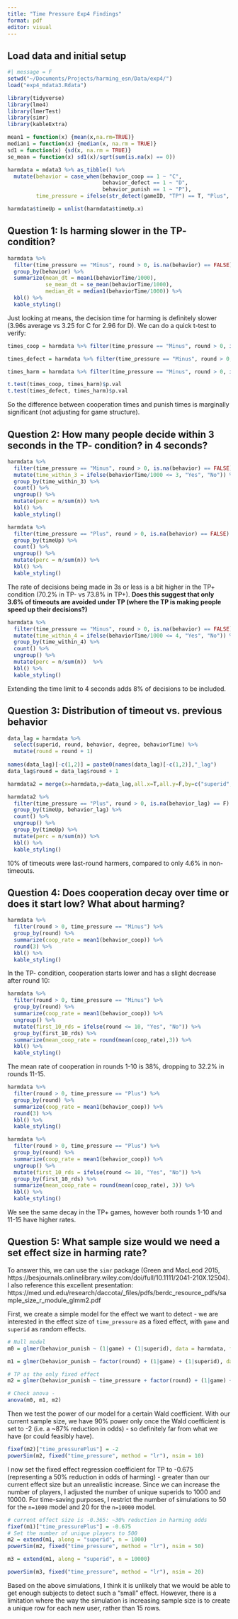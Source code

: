```yaml
---
title: "Time Pressure Exp4 Findings"
format: pdf
editor: visual
---
```


## Load data and initial setup

```r
#| message = F
setwd("~/Documents/Projects/harming_esn/Data/exp4/")
load("exp4_mdata3.Rdata")

library(tidyverse)
library(lme4)
library(lmerTest)
library(simr)
library(kableExtra)

mean1 = function(x) {mean(x,na.rm=TRUE)}
median1 = function(x) {median(x, na.rm = TRUE)}
sd1 = function(x) {sd(x, na.rm = TRUE)}
se_mean = function(x) sd1(x)/sqrt(sum(is.na(x) == 0))

harmdata = mdata3 %>% as_tibble() %>%
  mutate(behavior = case_when(behavior_coop == 1 ~ "C",
                              behavior_defect == 1 ~ "D",
                              behavior_punish == 1 ~ "P"),
         time_pressure = ifelse(str_detect(gameID, "TP") == T, "Plus", "Minus"))

harmdata$timeUp = unlist(harmdata$timeUp.x)
```

## Question 1: Is harming slower in the TP- condition?

```r
harmdata %>%
  filter(time_pressure == "Minus", round > 0, is.na(behavior) == FALSE) %>%
  group_by(behavior) %>%
  summarize(mean_dt = mean1(behaviorTime/1000),
            se_mean_dt = se_mean(behaviorTime/1000),
            median_dt = median1(behaviorTime/1000)) %>%
  kbl() %>%
  kable_styling()
```

Just looking at means, the decision time for harming is definitely slower (3.96s average vs 3.25 for C for 2.96 for D). We can do a quick t-test to verify:

```r
times_coop = harmdata %>% filter(time_pressure == "Minus", round > 0, is.na(behavior) == FALSE, behavior_coop == 1) %>% select(behaviorTime) %>% pull() / 1000

times_defect = harmdata %>% filter(time_pressure == "Minus", round > 0, is.na(behavior) == FALSE, behavior_defect == 1) %>% select(behaviorTime) %>% pull() / 1000

times_harm = harmdata %>% filter(time_pressure == "Minus", round > 0, is.na(behavior) == FALSE, behavior_punish == 1) %>% select(behaviorTime) %>% pull() / 1000

t.test(times_coop, times_harm)$p.val
t.test(times_defect, times_harm)$p.val 
```

So the difference between cooperation times and punish times is marginally significant (not adjusting for game structure).

## Question 2: How many people decide within 3 seconds in the TP- condition? in 4 seconds?

```r
harmdata %>%
  filter(time_pressure == "Minus", round > 0, is.na(behavior) == FALSE) %>%
  mutate(time_within_3 = ifelse(behaviorTime/1000 <= 3, "Yes", "No")) %>%
  group_by(time_within_3) %>%
  count() %>%
  ungroup() %>%
  mutate(perc = n/sum(n)) %>%
  kbl() %>%
  kable_styling()
```

```r
harmdata %>%
  filter(time_pressure == "Plus", round > 0, is.na(behavior) == FALSE) %>%
  group_by(timeUp) %>%
  count() %>%
  ungroup() %>%
  mutate(perc = n/sum(n)) %>%
  kbl() %>%
  kable_styling()
```

The rate of decisions being made in 3s or less is a bit higher in the TP+ condition (70.2% in TP- vs 73.8% in TP+). **Does this suggest that only 3.6% of timeouts are avoided under TP (where the TP is making people speed up their decisions?)**

```r
harmdata %>%
  filter(time_pressure == "Minus", round > 0, is.na(behavior) == FALSE) %>%
  mutate(time_within_4 = ifelse(behaviorTime/1000 <= 4, "Yes", "No")) %>%
  group_by(time_within_4) %>%
  count() %>%
  ungroup() %>%
  mutate(perc = n/sum(n))  %>%
  kbl() %>%
  kable_styling()
```

Extending the time limit to 4 seconds adds 8% of decisions to be included.

## Question 3: Distribution of timeout vs. previous behavior

```r
data_lag = harmdata %>% 
  select(superid, round, behavior, degree, behaviorTime) %>%
  mutate(round = round + 1)
  
names(data_lag)[-c(1,2)] = paste0(names(data_lag)[-c(1,2)],"_lag")
data_lag$round = data_lag$round + 1

harmdata2 = merge(x=harmdata,y=data_lag,all.x=T,all.y=F,by=c("superid","round"))

harmdata2 %>%
  filter(time_pressure == "Plus", round > 0, is.na(behavior_lag) == F) %>%
  group_by(timeUp, behavior_lag) %>%
  count() %>%
  ungroup() %>%
  group_by(timeUp) %>%
  mutate(perc = n/sum(n)) %>%
  kbl() %>%
  kable_styling()
```

10% of timeouts were last-round harmers, compared to only 4.6% in non-timeouts.

## Question 4: Does cooperation decay over time or does it start low? What about harming?

```r
harmdata %>%
  filter(round > 0, time_pressure == "Minus") %>%
  group_by(round) %>%
  summarize(coop_rate = mean1(behavior_coop)) %>%
  round(3) %>%
  kbl() %>%
  kable_styling() 
```

In the TP- condition, cooperation starts lower and has a slight decrease after round 10:

```r
harmdata %>%
  filter(round > 0, time_pressure == "Minus") %>%
  group_by(round) %>%
  summarize(coop_rate = mean1(behavior_coop)) %>%
  ungroup() %>%
  mutate(first_10_rds = ifelse(round <= 10, "Yes", "No")) %>%
  group_by(first_10_rds) %>%
  summarize(mean_coop_rate = round(mean(coop_rate),3)) %>%
  kbl() %>%
  kable_styling()
```

The mean rate of cooperation in rounds 1-10 is 38%, dropping to 32.2% in rounds 11-15.

```r
harmdata %>%
  filter(round > 0, time_pressure == "Plus") %>%
  group_by(round) %>%
  summarize(coop_rate = mean1(behavior_coop)) %>%
  round(3) %>%
  kbl() %>%
  kable_styling() 
```

```r
harmdata %>%
  filter(round > 0, time_pressure == "Plus") %>%
  group_by(round) %>%
  summarize(coop_rate = mean1(behavior_coop)) %>%
  ungroup() %>%
  mutate(first_10_rds = ifelse(round <= 10, "Yes", "No")) %>%
  group_by(first_10_rds) %>%
  summarize(mean_coop_rate = round(mean(coop_rate), 3)) %>%
  kbl() %>%
  kable_styling()
```

We see the same decay in the TP+ games, however both rounds 1-10 and 11-15 have higher rates.

## Question 5: What sample size would we need a set effect size in harming rate?

To answer this, we can use the `simr` package (Green and MacLeod 2015, https://besjournals.onlinelibrary.wiley.com/doi/full/10.1111/2041-210X.12504). I also reference this excellent presentation: https://med.und.edu/research/daccota/\_files/pdfs/berdc_resource_pdfs/sample_size_r\_module_glmm2.pdf

First, we create a simple model for the effect we want to detect - we are interested in the effect size of `time_pressure` as a fixed effect, with `game` and `superid` as random effects.

```r
# Null model
m0 = glmer(behavior_punish ~ (1|game) + (1|superid), data = harmdata, family = binomial, nAGQ=0, control = glmerControl(optimizer = c("bobyqa"), optCtrl=list(maxfun=2e5), calc.derivs=FALSE))

m1 = glmer(behavior_punish ~ factor(round) + (1|game) + (1|superid), data = harmdata, family = binomial, nAGQ=0, control = glmerControl(optimizer = c("bobyqa"), optCtrl=list(maxfun=2e5), calc.derivs=FALSE))

# TP as the only fixed effect
m2 = glmer(behavior_punish ~ time_pressure + factor(round) + (1|game) + (1|superid), data = harmdata, family = binomial, nAGQ=0, control = glmerControl(optimizer = c("bobyqa"), optCtrl=list(maxfun=2e5), calc.derivs=FALSE))
```

```r
# Check anova - 
anova(m0, m1, m2)
```

Then we test the power of our model for a certain Wald coefficient. With our current sample size, we have 90% power only once the Wald coefficient is set to -2 (i.e. a \~87% reduction in odds) - so definitely far from what we have (or could feasibly have).

```r
fixef(m2)["time_pressurePlus"] = -2
powerSim(m2, fixed("time_pressure", method = "lr"), nsim = 10)
```

I now set the fixed effect regression coefficient for TP to -0.675 (representing a 50% reduction in odds of harming) - greater than our current effect size but an unrealistic increase. Since we can increase the number of players, I adjusted the number of unique superids to 1000 and 10000. For time-saving purposes, I restrict the number of simulations to 50 for the `n=1000` model and 20 for the `n=10000` model.

```r
# current effect size is -0.365: ~30% reduction in harming odds
fixef(m1)["time_pressurePlus"] = -0.675
# Set the number of unique players to 500
m2 = extend(m1, along = "superid", n = 1000) 
powerSim(m2, fixed("time_pressure", method = "lr"), nsim = 50)
```

```r
m3 = extend(m1, along = "superid", n = 10000)

powerSim(m3, fixed("time_pressure", method = "lr"), nsim = 20)
```

Based on the above simulations, I think it is unlikely that we would be able to get enough subjects to detect such a "small" effect. However, there is a limitation where the way the simulation is increasing sample size is to create a unique row for each new user, rather than 15 rows.
